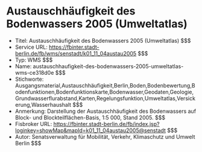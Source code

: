# Austauschhäufigkeit des Bodenwassers 2005 (Umweltatlas)
- Titel: Austauschhäufigkeit des Bodenwassers 2005 (Umweltatlas) $$$
- Service URL: https://fbinter.stadt-berlin.de/fb/wms/senstadt/k01_11_04austau2005 $$$
- Typ: WMS $$$
- Name: austauschhaufigkeit-des-bodenwassers-2005-umweltatlas-wms-ce318d0e $$$
- Stichworte: Ausgangsmaterial,Austauschhäufigkeit,Berlin,Boden,Bodenbewertung,Bodenfunktionen,Bodenfunktionskarte,Bodenwasser,Geodaten,Geologie,Grundwasserflurabstand,Karten,Regelungsfunktion,Umweltatlas,Versickerung,Wasserhaushalt $$$
- Anmerkung: Darstellung der Austauschhäufigkeit des Bodenwassers auf Block- und Blockteilflächen-Basis, 1:5 000, Stand 2005. $$$
- Fisbroker URL: https://fbinter.stadt-berlin.de/fb/index.jsp?loginkey=showMap&mapId=k01_11_04austau2005@senstadt $$$
- Autor: Senatsverwaltung für Mobilität, Verkehr, Klimaschutz und Umwelt Berlin $$$
